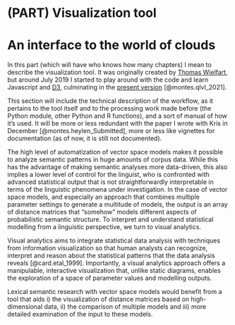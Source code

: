 # (PART) Visualization tool {-}

# An interface to the world of clouds

In this part (which will have who knows how many chapters) I mean to describe
the visualization tool. It was originally created by [Thomas Wielfart](https://github.com/tokenclouds/tokenclouds.github.io),
but around July 2019 I started to play around with the code and learn Javascript
and [D3](https://d3js.org), culminating in the [present version](https://github.com/qlvl/NephoVis) [@montes.qlvl_2021].

This section will include the technical description of the workflow, as it pertains
to the tool itself and to the processing work made before (the Python module, other
Python and R functions), and a sort of manual of how it's used. It will be more or less
redundant with the paper I wrote with Kris in December [@montes.heylen_Submitted],
more or less like vignettes for documentation (as of now, it is still not documented).

<!-- From Montes & Heylen -->

The high level of automatization of vector space models makes it possible to analyze semantic patterns in huge amounts of corpus data. While this has the advantage of making semantic analyses more data-driven, this also implies a lower level of control for the linguist, who is confronted with advanced statistical output that is not straightforwardly interpretable in terms of the linguistic phenomena under investigation. In the case of vector space models, and especially an approach that combines multiple parameter settings to generate a multitude of models, the output is an array of distance matrices that “somehow” models different aspects of probabilistic semantic structure. To interpret and understand statistical modelling from a linguistic perspective, we turn to visual analytics.

Visual analytics aims to integrate statistical data analysis with techniques from information visualization so that human analysts can recognize, interpret and reason about the statistical patterns that the data analysis reveals [@card.etal_1999]. Importantly, a visual analytics approach offers a manipulable, interactive visualization that, unlike static diagrams, enables the exploration of a space of parameter values and modelling outputs.

Lexical semantic research with vector space models would benefit from a tool that aids
i) the visualization of distance matrices based on high-dimensional data,
ii) the comparison of multiple models and
iii) more detailed examination of the input to these models.
